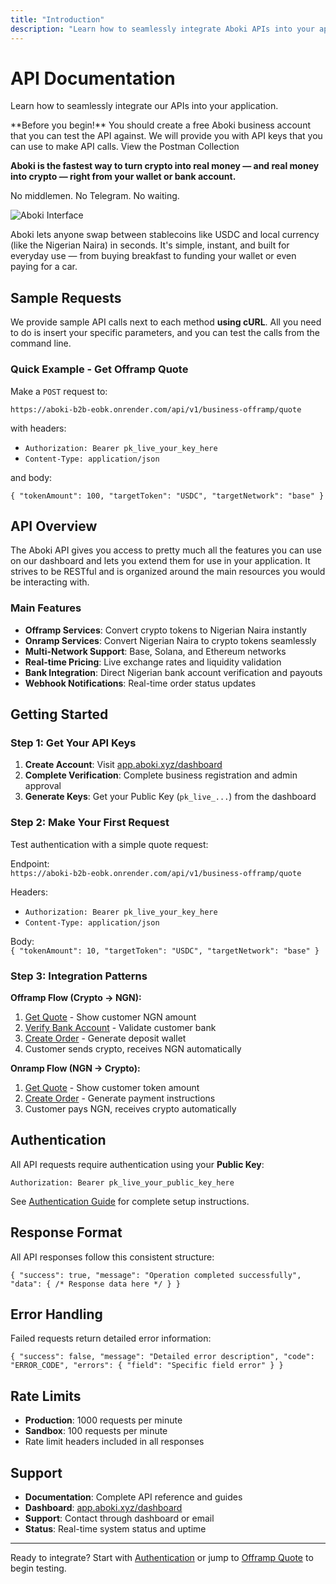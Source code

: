 ```yaml
---
title: "Introduction"
description: "Learn how to seamlessly integrate Aboki APIs into your application for instant crypto ↔ NGN conversion"
---
```


# API Documentation

Learn how to seamlessly integrate our APIs into your application.

<Note>
**Before you begin!**
You should create a free Aboki business account that you can test the API against. We will provide you with API keys that you can use to make API calls.
</Note>

<Card title="Postman Collection" icon="rocket" href="https://postman.com/aboki">
  View the Postman Collection
</Card>

**Aboki is the fastest way to turn crypto into real money — and real money into crypto — right from your wallet or bank account.**

No middlemen. No Telegram. No waiting.

![Aboki Interface](aboki-interface.png)

Aboki lets anyone swap between stablecoins like USDC and local currency (like the Nigerian Naira) in seconds. It's simple, instant, and built for everyday use — from buying breakfast to funding your wallet or even paying for a car.

## Sample Requests

We provide sample API calls next to each method **using cURL**. All you need to do is insert your specific parameters, and you can test the calls from the command line.

### Quick Example - Get Offramp Quote

Make a `POST` request to:

`https://aboki-b2b-eobk.onrender.com/api/v1/business-offramp/quote`

with headers:

- `Authorization: Bearer pk_live_your_key_here`  
- `Content-Type: application/json`  

and body:

`{ "tokenAmount": 100, "targetToken": "USDC", "targetNetwork": "base" }`

## API Overview

The Aboki API gives you access to pretty much all the features you can use on our dashboard and lets you extend them for use in your application. It strives to be RESTful and is organized around the main resources you would be interacting with.

### Main Features

- **Offramp Services**: Convert crypto tokens to Nigerian Naira instantly
- **Onramp Services**: Convert Nigerian Naira to crypto tokens seamlessly  
- **Multi-Network Support**: Base, Solana, and Ethereum networks
- **Real-time Pricing**: Live exchange rates and liquidity validation
- **Bank Integration**: Direct Nigerian bank account verification and payouts
- **Webhook Notifications**: Real-time order status updates

## Getting Started

### Step 1: Get Your API Keys

1. **Create Account**: Visit [app.aboki.xyz/dashboard](https://app.aboki.xyz/dashboard)
2. **Complete Verification**: Complete business registration and admin approval
3. **Generate Keys**: Get your Public Key (`pk_live_...`) from the dashboard

### Step 2: Make Your First Request

Test authentication with a simple quote request:  

Endpoint:  
`https://aboki-b2b-eobk.onrender.com/api/v1/business-offramp/quote`

Headers:  
- `Authorization: Bearer pk_live_your_key_here`  
- `Content-Type: application/json`  

Body:  
`{ "tokenAmount": 10, "targetToken": "USDC", "targetNetwork": "base" }`

### Step 3: Integration Patterns

**Offramp Flow (Crypto → NGN):**
1. [Get Quote](/api-reference/offramp-quote) - Show customer NGN amount
2. [Verify Bank Account](/api-reference/verify-account) - Validate customer bank
3. [Create Order](/api-reference/create-offramp) - Generate deposit wallet
4. Customer sends crypto, receives NGN automatically

**Onramp Flow (NGN → Crypto):**
1. [Get Quote](/api-reference/onramp-quote) - Show customer token amount
2. [Create Order](/api-reference/create-onramp) - Generate payment instructions
3. Customer pays NGN, receives crypto automatically

## Authentication

All API requests require authentication using your **Public Key**:

`Authorization: Bearer pk_live_your_public_key_here`

See [Authentication Guide](/authentication) for complete setup instructions.

## Response Format

All API responses follow this consistent structure:

`{ "success": true, "message": "Operation completed successfully", "data": { /* Response data here */ } }`

## Error Handling

Failed requests return detailed error information:

`{ "success": false, "message": "Detailed error description", "code": "ERROR_CODE", "errors": { "field": "Specific field error" } }`

## Rate Limits

- **Production**: 1000 requests per minute
- **Sandbox**: 100 requests per minute
- Rate limit headers included in all responses

## Support

- **Documentation**: Complete API reference and guides
- **Dashboard**: [app.aboki.xyz/dashboard](https://app.aboki.xyz/dashboard)
- **Support**: Contact through dashboard or email
- **Status**: Real-time system status and uptime

---

Ready to integrate? Start with [Authentication](/authentication) or jump to [Offramp Quote](/api-reference/offramp-quote) to begin testing.
